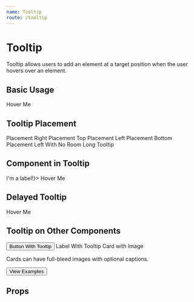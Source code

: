 ```yaml
---
name: Tooltip
route: /tooltip
---
```





# Tooltip

Tooltip allows users to add an element at a target position when the user hovers
over an element.

## Basic Usage

<Playground>
  <Tooltip title="Basic Tooltip">
    <CalciteA>Hover Me</CalciteA>
  </Tooltip>
</Playground>

## Tooltip Placement

<Playground>
  <div>
    <GuideExample label={`placement="right"`}>
      <Tooltip title="Basic Tooltip" placement="right">
        <CalciteA>Placement Right</CalciteA>
      </Tooltip>
    </GuideExample>
    <GuideExample label={`placement="top"`}>
      <Tooltip title="Basic Tooltip" placement="top">
        <CalciteA>Placement Top</CalciteA>
      </Tooltip>
    </GuideExample>
    <GuideExample label={`placement="left"`} style={{ textAlign: 'center' }}>
      <Tooltip title="Basic Tooltip" placement="left">
        <CalciteA>Placement Left</CalciteA>
      </Tooltip>
    </GuideExample>
    <GuideExample label={`placement="bottom"`}>
      <Tooltip title="Basic Tooltip" placement="bottom">
        <CalciteA>Placement Bottom</CalciteA>
      </Tooltip>
    </GuideExample>
    <GuideExample label={`placement="left"`}>
      <Tooltip title="Basic Tooltip" placement="left">
        <CalciteA>Placement Left With No Room</CalciteA>
      </Tooltip>
    </GuideExample>
    <GuideExample>
      <Tooltip
        positionFixed
        placement="right"
        title="Lorem ipsum dolor sit amet, consectetur adipisicing elit, sed do eiusmod tempor incididunt ut labore et dolore magna aliqua. Ut enim ad minim veniam, quis nostrud exercitation ullamco laboris nisi ut aliquip ex ea commodo consequat. Duis aute irure dolor in reprehenderit in voluptate velit esse cillum dolore eu fugiat nulla pariatur. Excepteur sint occaecat cupidatat non proident, sunt in culpa qui officia deserunt mollit anim id est laborum."
      >
        <CalciteA>Long Tooltip</CalciteA>
      </Tooltip>
    </GuideExample>
  </div>
</Playground>

## Component in Tooltip

<Playground>
  <Tooltip title={<Label>I'm a label!</Label>}>
    <CalciteA>Hover Me</CalciteA>
  </Tooltip>
</Playground>

## Delayed Tooltip

<Playground>
  <Tooltip title="It took me a while to show up..." enterDelay={1000}>
    <CalciteA>Hover Me</CalciteA>
  </Tooltip>
</Playground>

## Tooltip on Other Components

<Playground>
  <div>
    <GuideExample>
      <Tooltip title="This Button Has a Tooltip!">
        <Button>Button With Tooltip</Button>
      </Tooltip>
    </GuideExample>
    <GuideExample>
      <Tooltip title="This Label Has a Tooltip!">
        <Label>Label With Tooltip</Label>
      </Tooltip>
    </GuideExample>
    <GuideExample>
      <Tooltip title="This Card Has a Tooltip!">
        <Card style={{ maxWidth: '320px' }}>
          <CardImage
            src={cardImage}
            caption="Florida, January 1954"
            alt="Bridge Club, 1954"
          />
          <CardContent>
            <CardTitle>Card with Image</CardTitle>
            <p>Cards can have full-bleed images with optional captions.</p>
            <Button>View Examples</Button>
          </CardContent>
        </Card>
      </Tooltip>
    </GuideExample>
  </div>
</Playground>

## Props

<PropsTable of={Tooltip} />
